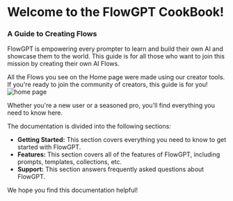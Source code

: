 # Welcome to the FlowGPT CookBook!

### A Guide to Creating Flows

<link rel="shortcut icon" href="/favicon.ico" />

FlowGPT is empowering every prompter to learn and build their own AI and showcase them to the world.
This guide is for all those who want to join this mission by creating their own AI Flows.

All the Flows you see on the Home page were made using our creator tools. If you're ready to join the community of creators, this guide is for you!
![home page](/home_page.jpg)

Whether you're a new user or a seasoned pro, you'll find everything you need to know here.

The documentation is divided into the following sections:

- **Getting Started:** This section covers everything you need to know to get started with FlowGPT.
- **Features:** This section covers all of the features of FlowGPT, including prompts, templates, collections, etc.
- **Support:** This section answers frequently asked questions about FlowGPT.

We hope you find this documentation helpful!
